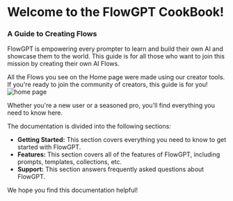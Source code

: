 # Welcome to the FlowGPT CookBook!

### A Guide to Creating Flows

<link rel="shortcut icon" href="/favicon.ico" />

FlowGPT is empowering every prompter to learn and build their own AI and showcase them to the world.
This guide is for all those who want to join this mission by creating their own AI Flows.

All the Flows you see on the Home page were made using our creator tools. If you're ready to join the community of creators, this guide is for you!
![home page](/home_page.jpg)

Whether you're a new user or a seasoned pro, you'll find everything you need to know here.

The documentation is divided into the following sections:

- **Getting Started:** This section covers everything you need to know to get started with FlowGPT.
- **Features:** This section covers all of the features of FlowGPT, including prompts, templates, collections, etc.
- **Support:** This section answers frequently asked questions about FlowGPT.

We hope you find this documentation helpful!
